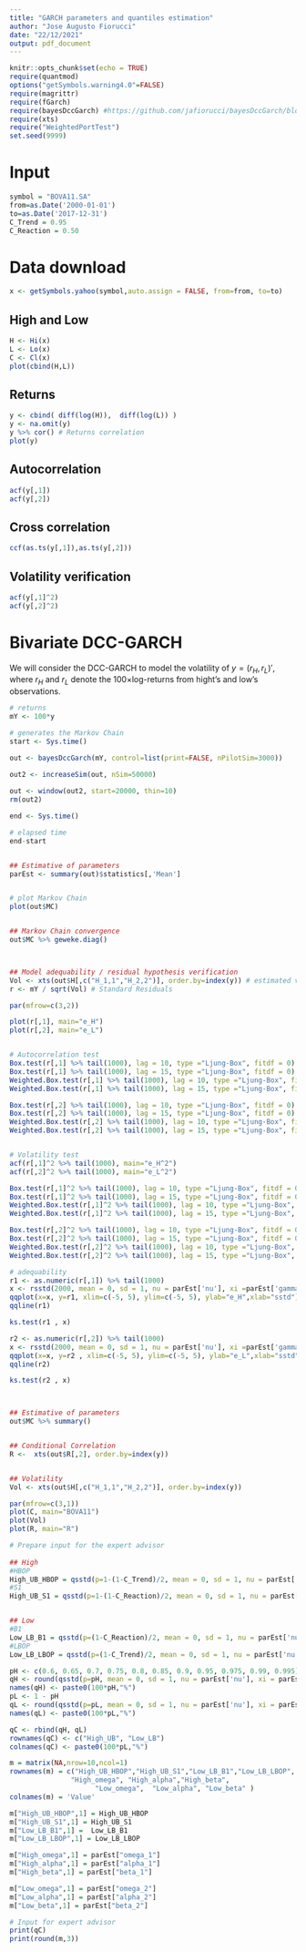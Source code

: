 ---
title: "GARCH parameters and quantiles estimation"
author: "Jose Augusto Fiorucci"
date: "22/12/2021"
output: pdf_document
---

```{r setup, include=FALSE, echo=TRUE}
knitr::opts_chunk$set(echo = TRUE)
require(quantmod)
options("getSymbols.warning4.0"=FALSE)
require(magrittr)
require(fGarch)
require(bayesDccGarch) #https://github.com/jafiorucci/bayesDccGarch/blob/main/bayesDccGarch_2.1.tar.gz
require(xts)
require("WeightedPortTest")
set.seed(9999)
```


# Input
```{r, echo=TRUE}
symbol = "BOVA11.SA"
from=as.Date('2000-01-01')
to=as.Date('2017-12-31')
C_Trend = 0.95
C_Reaction = 0.50
```

# Data download
```{r, echo=TRUE}
x <- getSymbols.yahoo(symbol,auto.assign = FALSE, from=from, to=to)
```


## High and Low
```{r, echo=TRUE, fig.height=4, out.width = '50%', fig.align = "center"}
H <- Hi(x)
L <- Lo(x)
C <- Cl(x)
plot(cbind(H,L))
```


## Returns
```{r, echo=TRUE, fig.height=4, out.width = '50%', fig.align = "center"}
y <- cbind( diff(log(H)),  diff(log(L)) )
y <- na.omit(y)
y %>% cor() # Returns correlation
plot(y)
```


## Autocorrelation
```{r, echo=TRUE, fig.height=4, out.width = '50%', fig.align = "center"}
acf(y[,1])
acf(y[,2])
```



## Cross correlation
```{r, echo=TRUE, fig.height=4, out.width = '50%', fig.align = "center"}
ccf(as.ts(y[,1]),as.ts(y[,2]))
```


## Volatility verification
```{r, echo=TRUE, fig.height=4, out.width = '50%', fig.align = "center"}
acf(y[,1]^2)
acf(y[,2]^2)
```


<!-- ######################################################################### -->

# Bivariate DCC-GARCH

We will consider the DCC-GARCH to model the volatility of $y = (r_H, r_L)'$, where $r_H$ and $r_L$ denote the $100\times$log-returns from hight's and low's observations.

```{r, echo=TRUE, out.width = '90%', fig.align = "center"}
# returns
mY <- 100*y 

# generates the Markov Chain
start <- Sys.time()

out <- bayesDccGarch(mY, control=list(print=FALSE, nPilotSim=3000))

out2 <- increaseSim(out, nSim=50000)
	
out <- window(out2, start=20000, thin=10)
rm(out2)

end <- Sys.time()

# elapsed time
end-start


## Estimative of parameters
parEst <- summary(out)$statistics[,'Mean']


# plot Markov Chain
plot(out$MC)


## Markov Chain convergence
out$MC %>% geweke.diag()



## Model adequability / residual hypothesis verification
Vol <- xts(out$H[,c("H_1,1","H_2,2")], order.by=index(y)) # estimated volatility
r <- mY / sqrt(Vol) # Standard Residuals

par(mfrow=c(3,2))

plot(r[,1], main="e_H")
plot(r[,2], main="e_L")


# Autocorrelation test
Box.test(r[,1] %>% tail(1000), lag = 10, type ="Ljung-Box", fitdf = 0)
Box.test(r[,1] %>% tail(1000), lag = 15, type ="Ljung-Box", fitdf = 0)
Weighted.Box.test(r[,1] %>% tail(1000), lag = 10, type ="Ljung-Box", fitdf = 0)
Weighted.Box.test(r[,1] %>% tail(1000), lag = 15, type ="Ljung-Box", fitdf = 0)

Box.test(r[,2] %>% tail(1000), lag = 10, type ="Ljung-Box", fitdf = 0)
Box.test(r[,2] %>% tail(1000), lag = 15, type ="Ljung-Box", fitdf = 0)
Weighted.Box.test(r[,2] %>% tail(1000), lag = 10, type ="Ljung-Box", fitdf = 0)
Weighted.Box.test(r[,2] %>% tail(1000), lag = 15, type ="Ljung-Box", fitdf = 0)


# Volatility test
acf(r[,1]^2 %>% tail(1000), main="e_H^2")
acf(r[,2]^2 %>% tail(1000), main="e_L^2")

Box.test(r[,1]^2 %>% tail(1000), lag = 10, type ="Ljung-Box", fitdf = 0)
Box.test(r[,1]^2 %>% tail(1000), lag = 15, type ="Ljung-Box", fitdf = 0)
Weighted.Box.test(r[,1]^2 %>% tail(1000), lag = 10, type ="Ljung-Box", fitdf = 0)
Weighted.Box.test(r[,1]^2 %>% tail(1000), lag = 15, type ="Ljung-Box", fitdf = 0)

Box.test(r[,2]^2 %>% tail(1000), lag = 10, type ="Ljung-Box", fitdf = 0)
Box.test(r[,2]^2 %>% tail(1000), lag = 15, type ="Ljung-Box", fitdf = 0)
Weighted.Box.test(r[,2]^2 %>% tail(1000), lag = 10, type ="Ljung-Box", fitdf = 0)
Weighted.Box.test(r[,2]^2 %>% tail(1000), lag = 15, type ="Ljung-Box", fitdf = 0)

# adequability
r1 <- as.numeric(r[,1]) %>% tail(1000)
x <- rsstd(2000, mean = 0, sd = 1, nu = parEst['nu'], xi =parEst['gamma_1'])
qqplot(x=x, y=r1, xlim=c(-5, 5), ylim=c(-5, 5), ylab="e_H",xlab="sstd")
qqline(r1)

ks.test(r1 , x)

r2 <- as.numeric(r[,2]) %>% tail(1000)
x <- rsstd(2000, mean = 0, sd = 1, nu = parEst['nu'], xi =parEst['gamma_2'])
qqplot(x=x, y=r2 , xlim=c(-5, 5), ylim=c(-5, 5), ylab="e_L",xlab="sstd" )
qqline(r2)

ks.test(r2 , x)



## Estimative of parameters
out$MC %>% summary()


## Conditional Correlation
R <-  xts(out$R[,2], order.by=index(y))


## Volatility
Vol <- xts(out$H[,c("H_1,1","H_2,2")], order.by=index(y))

par(mfrow=c(3,1))
plot(C, main="BOVA11")
plot(Vol)
plot(R, main="R")

```

```{r, echo=TRUE, out.width = '90%', fig.align = "center", comment=NA}
# Prepare input for the expert advisor	
	
## High
#HBOP
High_UB_HBOP = qsstd(p=1-(1-C_Trend)/2, mean = 0, sd = 1, nu = parEst['nu'], xi = parEst['gamma_1'])
#S1
High_UB_S1 = qsstd(p=1-(1-C_Reaction)/2, mean = 0, sd = 1, nu = parEst['nu'], xi = parEst['gamma_1'])


## Low
#B1
Low_LB_B1 = qsstd(p=(1-C_Reaction)/2, mean = 0, sd = 1, nu = parEst['nu'], xi = parEst['gamma_2'])
#LBOP
Low_LB_LBOP = qsstd(p=(1-C_Trend)/2, mean = 0, sd = 1, nu = parEst['nu'], xi = parEst['gamma_2'])

pH <- c(0.6, 0.65, 0.7, 0.75, 0.8, 0.85, 0.9, 0.95, 0.975, 0.99, 0.995)
qH <- round(qsstd(p=pH, mean = 0, sd = 1, nu = parEst['nu'], xi = parEst['gamma_1']),3)
names(qH) <- paste0(100*pH,"%")
pL <- 1 - pH
qL <- round(qsstd(p=pL, mean = 0, sd = 1, nu = parEst['nu'], xi = parEst['gamma_2']),3)
names(qL) <- paste0(100*pL,"%")

qC <- rbind(qH, qL)
rownames(qC) <- c("High_UB", "Low_LB")
colnames(qC) <- paste0(100*pL,"%")

m = matrix(NA,nrow=10,ncol=1)
rownames(m) = c("High_UB_HBOP","High_UB_S1","Low_LB_B1","Low_LB_LBOP",
               "High_omega", "High_alpha","High_beta",
			         "Low_omega",  "Low_alpha", "Low_beta" )
colnames(m) = 'Value'

m["High_UB_HBOP",1] = High_UB_HBOP
m["High_UB_S1",1] = High_UB_S1
m["Low_LB_B1",1] =  Low_LB_B1
m["Low_LB_LBOP",1] = Low_LB_LBOP

m["High_omega",1] = parEst["omega_1"]
m["High_alpha",1] = parEst["alpha_1"]
m["High_beta",1] = parEst["beta_1"]

m["Low_omega",1] = parEst["omega_2"]
m["Low_alpha",1] = parEst["alpha_2"]
m["Low_beta",1] = parEst["beta_2"]

# Input for expert advisor
print(qC)
print(round(m,3))
```

